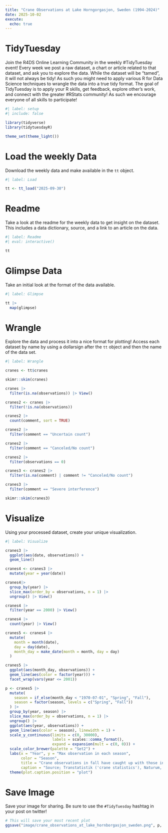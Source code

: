 ```yaml
---
title: "Crane Observations at Lake Horngorgasjon, Sweden (1994-2024)"
date: 2025-10-02
execute: 
  echo: true
---
```


# TidyTuesday

Join the R4DS Online Learning Community in the weekly #TidyTuesday event!
Every week we post a raw dataset, a chart or article related to that dataset, and ask you to explore the data.
While the dataset will be “tamed”, it will not always be tidy! As such you might need to apply various R for Data Science techniques to wrangle the data into a true tidy format.
The goal of TidyTuesday is to apply your R skills, get feedback, explore other’s work, and connect with the greater #RStats community!
As such we encourage everyone of all skills to participate!

```r
#| label: setup
#| include: false

library(tidyverse)
library(tidytuesdayR)

theme_set(theme_light())
```

# Load the weekly Data

Download the weekly data and make available in the `tt` object.

```r
#| label: Load

tt <- tt_load("2025-09-30")

```

# Readme

Take a look at the readme for the weekly data to get insight on the dataset.
This includes a data dictionary, source, and a link to an article on the data.

```r
#| label: Readme
#| eval: interactive()

tt

```

# Glimpse Data

Take an initial look at the format of the data available.

```r
#| label: Glimpse

tt |> 
  map(glimpse)
```

# Wrangle

Explore the data and process it into a nice format for plotting! Access each dataset by name by using a dollarsign after the `tt` object and then the name of the data set.

```r
#| label: Wrangle

cranes <- tt$cranes
```

```r
skimr::skim(cranes)

cranes |> 
  filter(is.na(observations)) |> View()

cranes2 <- cranes |> 
  filter(!is.na(observations))

cranes2 |> 
  count(comment, sort = TRUE)

cranes2 |> 
  filter(comment == "Uncertain count")

cranes2 |> 
  filter(comment == "Canceled/No count")

cranes2 |> 
  filter(observations == 0)

cranes3 <- cranes2 |> 
  filter(is.na(comment) | comment != "Canceled/No count")

cranes3 |> 
  filter(comment == "Severe interference")

skimr::skim(cranes3)
```

# Visualize

Using your processed dataset, create your unique visualization.

```r
#| label: Visualize

cranes3 |> 
  ggplot(aes(date, observations)) +
  geom_line()
```

```r

cranes4 <- cranes3 |> 
  mutate(year = year(date))

cranes4|> 
  group_by(year) |> 
  slice_max(order_by = observations, n = 1) |> 
  ungroup() |> View()

cranes4 |> 
  filter(year == 2000) |> View()

cranes4 |> 
  count(year) |> View()

cranes5 <- cranes4 |> 
  mutate(
    month = month(date),
    day = day(date),
    month_day = make_date(month = month, day = day)
  )

cranes5 |> 
  ggplot(aes(month_day, observations)) +
  geom_line(aes(color = factor(year))) +
  facet_wrap(vars(year <= 2001))

```

```r
p <- cranes5 |> 
  mutate(
    season = if_else(month_day < "1970-07-01", "Spring", "Fall"),
    season = factor(season, levels = c("Spring", "Fall"))
  ) |> 
  group_by(year, season) |> 
  slice_max(order_by = observations, n = 1) |> 
  ungroup() |> 
  ggplot(aes(year, observations)) +
  geom_line(aes(color = season), linewidth = 1) +
  scale_y_continuous(limits = c(0, 30000),
                     labels = scales::comma_format(),
                     expand = expansion(mult = c(0, 0))) +
  scale_color_brewer(palette = "Set2") +
  labs(x = "Year", y = "Max observation in each season",
       color = "Season",
       title = "Crane observations in fall have caught up with those in spring\nat Lake Honrborgasjon, Sweden",
       caption = "Source; Transtatistik ('crane statistics'), Naturum, Hornborgasjön, Västra Götaland County Administrative Board") +
  theme(plot.caption.position = "plot")
```

# Save Image

Save your image for sharing. Be sure to use the `#TidyTuesday` hashtag in your post on twitter! 

```r

# This will save your most recent plot
ggsave("image/crane_observations_at_lake_hornborgasjon_sweden.png", p, width = 7, height = 4)
```
